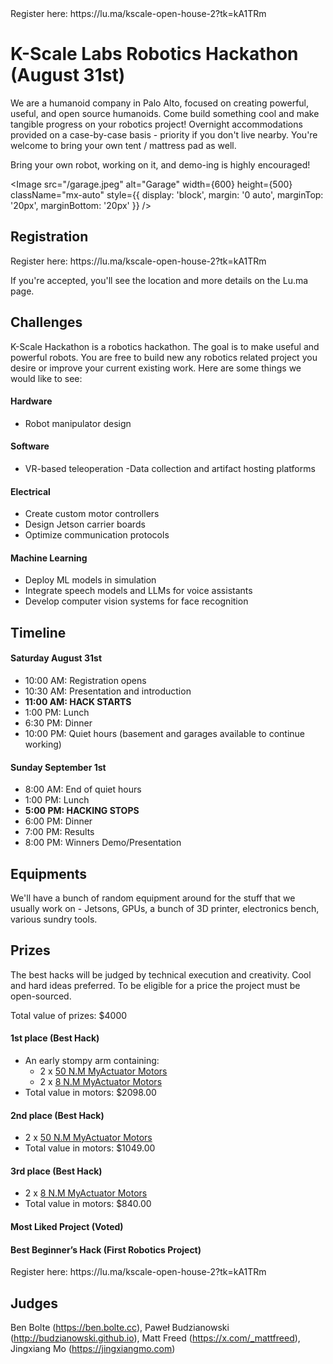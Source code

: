 
<Callout emoji="🤖">
Register here: https://lu.ma/kscale-open-house-2?tk=kA1TRm
</Callout>

# K-Scale Labs Robotics Hackathon (August 31st)

We are a humanoid company in Palo Alto, focused on creating powerful, useful, and open source humanoids. Come build something cool and make tangible progress on your robotics project! Overnight accommodations provided on a case-by-case basis - priority if you don't live nearby. You're welcome to bring your own tent / mattress pad as well.

Bring your own robot, working on it, and demo-ing is highly encouraged!

<Image 
  src="/garage.jpeg" 
  alt="Garage" 
  width={600} 
  height={500} 
  className="mx-auto"
  style={{ display: 'block', margin: '0 auto', marginTop: '20px', marginBottom: '20px' }}
/>

## Registration
<Callout emoji="🤖">
Register here: https://lu.ma/kscale-open-house-2?tk=kA1TRm
</Callout>

 If you're accepted, you'll see the location and more details on the Lu.ma page.

## Challenges

K-Scale Hackathon is a robotics hackathon. The goal is to make useful and powerful robots. You are free to build new any robotics related project you desire or improve your current existing work. Here are some things we would like to see:

#### Hardware
- Robot manipulator design

#### Software
- VR-based teleoperation
-Data collection and artifact hosting platforms

#### Electrical
- Create custom motor controllers
- Design Jetson carrier boards
- Optimize communication protocols

#### Machine Learning
- Deploy ML models in simulation
- Integrate speech models and LLMs for voice assistants
- Develop computer vision systems for face recognition

## Timeline
#### Saturday August 31st

- 10:00 AM: Registration opens
- 10:30 AM: Presentation and introduction
- **11:00 AM: HACK STARTS**
- 1:00 PM: Lunch
- 6:30 PM: Dinner
- 10:00 PM: Quiet hours (basement and garages available to continue working)

#### Sunday September 1st

- 8:00 AM: End of quiet hours
- 1:00 PM: Lunch
- **5:00 PM: HACKING STOPS**
- 6:00 PM: Dinner
- 7:00 PM: Results
- 8:00 PM: Winners Demo/Presentation

## Equipments

We'll have a bunch of random equipment around for the stuff that we usually work on - Jetsons, GPUs, a bunch of 3D printer, electronics bench, various sundry tools.

## Prizes

The best hacks will be judged by technical execution and creativity. Cool and hard ideas preferred. To be eligible for a price the project must be open-sourced.

Total value of prizes: $4000

#### 1st place (Best Hack)
- An early stompy arm containing:
  - 2 x [50 N.M MyActuator Motors](https://www.robotshop.com/products/myactuator-rmd-x10-s2-v3-bldc-can-bus-135mc-x-500-o-brushless-servo-driver?srsltid=AfmBOooFfsfd7lmNk2RM4i0OLIceE1g1ERH7UqIO3PxeW2MSupMOg8Gd)
  - 2 x [8 N.M MyActuator Motors](https://www.robotshop.com/products/myactuator-rmd-x10-s2-v3-bldc-can-bus-135mc-x-500-o-brushless-servo-driver?srsltid=AfmBOooFfsfd7lmNk2RM4i0OLIceE1g1ERH7UqIO3PxeW2MSupMOg8Gd)
- Total value in motors: $2098.00

#### 2nd place (Best Hack)
- 2 x [50 N.M MyActuator Motors](https://www.robotshop.com/products/myactuator-rmd-x10-s2-v3-bldc-can-bus-135mc-x-500-o-brushless-servo-driver?srsltid=AfmBOooFfsfd7lmNk2RM4i0OLIceE1g1ERH7UqIO3PxeW2MSupMOg8Gd)
- Total value in motors: $1049.00


#### 3rd place (Best Hack)
- 2 x [8 N.M MyActuator Motors](https://www.robotshop.com/products/myactuator-rmd-x8pro-v3-can-bus-16-helical-mc-x-500-o-brushless-servo-driver?srsltid=AfmBOorZIrhWgnWoVqvElhK6jx5bQJrAdKeOJCPbdIPCSAnNzcSYv45h)
- Total value in motors: $840.00

#### Most Liked Project (Voted)

#### Best Beginner’s Hack (First Robotics Project)

<Callout emoji="🤖">
Register here: https://lu.ma/kscale-open-house-2?tk=kA1TRm
</Callout>

## Judges
Ben Bolte (https://ben.bolte.cc), Paweł Budzianowski (http://budzianowski.github.io), Matt Freed (https://x.com/_mattfreed), Jingxiang Mo (https://jingxiangmo.com)
